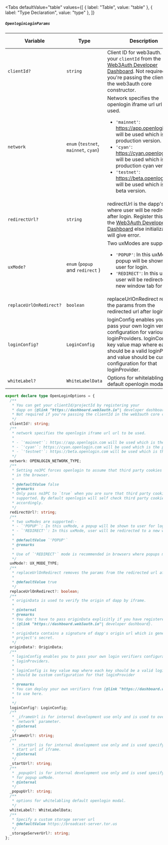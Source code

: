 
<Tabs
  defaultValue="table"
  values={[
    { label: "Table", value: "table" },
    { label: "Type Declaration", value: "type" },
  ]}
>

<TabItem value="table">

##### `OpenloginLoginParams`

| Variable                | Type                                  | Description                                                                                                                                                                                                                                                                                                                                               | Mandatory | Default Value |
| ----------------------- | ------------------------------------- | --------------------------------------------------------------------------------------------------------------------------------------------------------------------------------------------------------------------------------------------------------------------------------------------------------------------------------------------------------- | --------- | ------------- |
| `clientId?`             | `string`                              | Client ID for web3auth. Obtain your `clientId` from the [Web3Auth Developer Dashboard](https://dashboard.web3auth.io/). Not required if you're passing the clientId in the web3auth core constructor.                                                                                                                                                     | No        | N/A           |
| `network`               | `enum` (`testnet`, `mainnet`, `cyan`) | Network specifies the openlogin iframe url url to be used. <ul><li>`'mainnet'`: https://app.openlogin.com will be used which is the production version.</li><li>`'cyan'`: https://cyan.openlogin.com will be used which is the production cyan version.</li><li>`'testnet'`: https://beta.openlogin.com will be used which is the beta version.</li></ul> | Yes       | N/A           |
| `redirectUrl?`          | `string`                              | redirectUrl is the dapp's url where user will be redirected after login. Register this url on the [Web3Auth Developer Dashboard](https://dashboard.web3auth.io/) else initialization will give error.                                                                                                                                                     | No        | N/A           |
| `uxMode?`               | `enum` (`popup` and `redirect` )      | Two uxModes are supported: <ul><li> `'POPUP'`: In this uxMode, a popup will be shown to user for login.</li><li>`'REDIRECT'`: In this uxMode, user will be redirected to a new window tab for login.</li></ul>                                                                                                                                            | No        | `'POPUP'`     |
| `replaceUrlOnRedirect?` | `boolean`                             | replaceUrlOnRedirect removes the params from the redirected url after login                                                                                                                                                                                                                                                                               | No        | `true`        |
| `loginConfig?`          | `LoginConfig`                         | loginConfig enables you to pass your own login verifiers configuration for various loginProviders. loginConfig is key value map where each key should be a valid loginProvider and value should be custom configuration for that loginProvider.                                                                                                           | No        | N/A           |
| `whiteLabel?`           | `WhiteLabelData`                      | Options for whitelabling default openlogin modal.                                                                                                                                                                                                                                                                                                         | No        | N/A           |

</TabItem>

<TabItem value="type">

```ts
export declare type OpenLoginOptions = {
  /**
   * You can get your clientId/projectId by registering your
   * dapp on {@link "https://dashboard.web3auth.io"| developer dashboard}
   * Not required if you're passing the clientId in the web3auth core constructor.
   */
  clientId?: string;
  /**
   * network specifies the openlogin iframe url url to be used.
   *
   * - `'mainnet'`: https://app.openlogin.com will be used which is the production version.
   * - `'cyan'`: https://cyan.openlogin.com will be used which is the production cyan version.
   * - `'testnet'`: https://beta.openlogin.com will be used which is the beta version.
   */
  network: OPENLOGIN_NETWORK_TYPE;
  /**
   * Setting no3PC forces openlogin to assume that third party cookies are blocked
   * in the browser.
   *
   * @defaultValue false
   * @remarks
   * Only pass no3PC to `true` when you are sure that third party cookies are not
   * supported. By default openlogin will self check third party cookies and proceed
   * accordingly.
   */
  redirectUrl?: string;
  /**
   * two uxModes are supported:-
   * - `'POPUP'`: In this uxMode, a popup will be shown to user for login.
   * - `'REDIRECT'`: In this uxMode, user will be redirected to a new window tab for login.
   *
   * @defaultValue `'POPUP'`
   * @remarks
   *
   * Use of `'REDIRECT'` mode is recommended in browsers where popups might get blocked.
   */
  uxMode?: UX_MODE_TYPE;
  /**
   * replaceUrlOnRedirect removes the params from the redirected url after login
   *
   * @defaultValue true
   */
  replaceUrlOnRedirect?: boolean;
  /**
   * originData is used to verify the origin of dapp by iframe.
   *
   * @internal
   * @remarks
   * You don't have to pass originData explicitly if you have registered your dapp at
   * {@link "https://dashboard.web3auth.io"| developer dashboard}.
   *
   * originData contains a signature of dapp's origin url which is generated using
   * project's secret.
   */
  originData?: OriginData;
  /**
   * loginConfig enables you to pass your own login verifiers configuration for various
   * loginProviders.
   *
   * loginConfig is key value map where each key should be a valid loginProvider and value
   * should be custom configuration for that loginProvider
   *
   * @remarks
   * You can deploy your own verifiers from {@link "https://dashboard.web3auth.io"| developer dashboard}
   * to use here.
   *
   */
  loginConfig?: LoginConfig;
  /**
   * _iframeUrl is for internal development use only and is used to override the
   * `network` parameter.
   * @internal
   */
  _iframeUrl?: string;
  /**
   * _startUrl is for internal development use only and is used specify authentication
   * start url of iframe.
   * @internal
   */
  _startUrl?: string;
  /**
   * _popupUrl is for internal development use only and is used specify url of popup window
   * for popup uxMode.
   * @internal
   */
  _popupUrl?: string;
  /**
   * options for whitelabling default openlogin modal.
   */
  whiteLabel?: WhiteLabelData;
  /**
   * Specify a custom storage server url
   * @defaultValue https://broadcast-server.tor.us
   */
  _storageServerUrl?: string;
};
```

</TabItem>

</Tabs>
